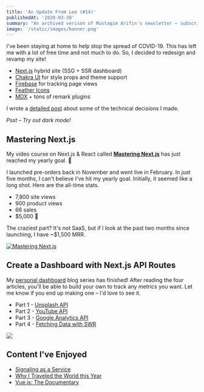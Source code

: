 ```yaml
---
title: 'An Update From Lee (#14)'
publishedAt: '2020-03-30'
summary: "An archived verison of Mustaqim Arifin's newsletter – subscribe to get early access."
image: '/static/images/banner.png'
---
```


I've been staying at home to help stop the spread of COVID-19.
This has left me with a lot of free time and not much to do.
So, I decided to redesign and revamp my site!

- [Next.js](https://nextjs.org/) hybrid site (SSG + SSR dashboard)
- [Chakra UI](https://chakra-ui.com/) for style props and theme support
- [Firebase](http://firebase.com/) for tracking page views
- [Feather Icons](https://feathericons.com/)
- [MDX](https://mdxjs.com/) + tons of remark plugins

I wrote a [detailed post](/blog/mdx) about some of the technical decisions I made.

_Psst – Try out dark mode!_

## Mastering Next.js

My video course on Next.js & React called [**Mastering Next.js**](https://masteringnextjs.com/?ref=newsletter)
has just reached my yearly goal  🤯

I launched pre-orders back in November and went live in February.
In just five months, I can't believe I've hit my yearly goal. Initially,
it seemed like a long shot. Here are the all-time stats.

- 7,800 site views
- 900 product views
- 66 sales
- $5,000 💸

The craziest part? It's not SaaS, but if I look at the past two months since launching,
I have ~$1,500 MRR.

[![Mastering Next.js](/static/images/newsletter/3.jpg)](https://masteringnextjs.com/)

## Create a Dashboard with Next.js API Routes

My [personal dashboard](/dashboard) blog series has finished!
After reading the four articles, you'll be able to build your own to
track any metrics you want. Let me know if you end up making one – I'd love to see it.

- Part 1 - [Unsplash API](/blog/unsplash-api-nextjs)
- Part 2 - [YouTube API](/blog/youtube-api-nextjs)
- Part 3 - [Google Analytics API](/blog/google-analytics-api-nextjs)
- Part 4 - [Fetching Data with SWR](/blog/fetching-data-with-swr)

[![](/static/images/dashboard.jpg)](/dashboard)

## Content I've Enjoyed

- [Signaling as a Service](https://julian.digital/2020/03/28/signaling-as-a-service/)
- [Why I Traveled the World this Year](https://www.youtube.com/watch?v=3U1wvyFipBA)
- [Vue.js: The Documentary](https://www.youtube.com/watch?v=OrxmtDw4pVI)

